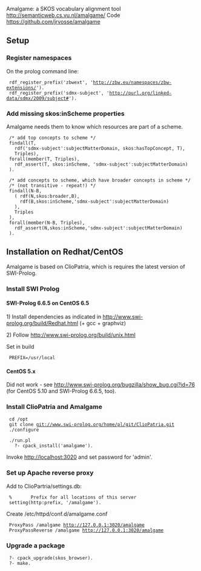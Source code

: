 Amalgame: a SKOS vocabulary alignment tool http://semanticweb.cs.vu.nl/amalgame/
Code https://github.com/jrvosse/amalgame

==Setup==

===Register namespaces===

On the prolog command line:

  rdf_register_prefix('zbwext', 'http://zbw.eu/namespaces/zbw-extensions/').
  rdf_register_prefix('sdmx-subject', 'http://purl.org/linked-data/sdmx/2009/subject#').

===Add missing skos:inScheme properties===

Amalgame needs them to know which resources are part of a scheme.
 
  
  /* add top concepts to scheme */
  findall(T,
    rdf('sdmx-subject':subjectMatterDomain, skos:hasTopConcept, T),
    Triples),
  forall(member(T, Triples),
    rdf_assert(T, skos:inScheme, 'sdmx-subject':subjectMatterDomain)
  ).
  
  /* add concepts to scheme, which have broader concepts in scheme */
  /* (not transitive - repeat!) */
  findall(N-B,
    ( rdf(N,skos:broader,B),
      rdf(B,skos:inScheme,'sdmx-subject':subjectMatterDomain)
    ),
    Triples
  ),
  forall(member(N-B, Triples),
    rdf_assert(N,skos:inScheme,'sdmx-subject':subjectMatterDomain)
  ).  

==Installation on Redhat/CentOS==

Amalgame is based on ClioPatria, which is requires the latest version of SWI-Prolog.

===Install SWI Prolog===

====SWI-Prolog 6.6.5 on CentOS 6.5====

1) Install dependencies as indicated in http://www.swi-prolog.org/build/Redhat.html (+ gcc + graphviz)

2) Follow http://www.swi-prolog.org/build/unix.html

Set in build

  PREFIX=/usr/local

====CentOS 5.x====

Did not work - see http://www.swi-prolog.org/bugzilla/show_bug.cgi?id=76 (for CentOS 5.10 and SWI-Prolog 6.6.5, too).

===Install ClioPatria and Amalgame===

  cd /opt
  git clone git://www.swi-prolog.org/home/pl/git/ClioPatria.git
  ./configure

  ./run.pl
    ?- cpack_install('amalgame').

Invoke http://localhost:3020 and set password for 'admin'.

===Set up Apache reverse proxy===

Add to ClioPartria/settings.db:

  %       Prefix for all locations of this server
  setting(http:prefix, '/amalgame').

Create /etc/httpd/conf.d/amalgame.conf

  ProxyPass /amalgame http://127.0.0.1:3020/amalgame
  ProxyPassReverse /amalgame http://127.0.0.1:3020/amalgame

===Upgrade a package===

  ?- cpack_upgrade(skos_browser).
  ?- make.


